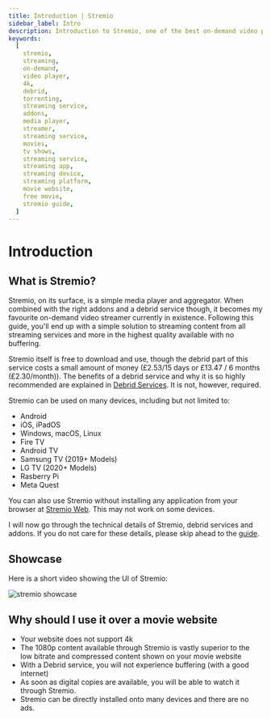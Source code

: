 ```yaml
---
title: Introduction | Stremio
sidebar_label: Intro
description: Introduction to Stremio, one of the best on-demand video players available.
keywords:
  [
    stremio,
    streaming,
    on-demand,
    video player,
    4k,
    debrid,
    torrenting,
    streaming service,
    addons,
    media player,
    streamer,
    streaming service,
    movies,
    tv shows,
    streaming service,
    streaming app,
    streaming device,
    streaming platform,
    movie website,
    free movie,
    stremio guide,
  ]
---
```


# Introduction

## What is Stremio?

Stremio, on its surface, is a simple media player and aggregator.
When combined with the right addons and a debrid service though, it becomes my favourite on-demand video streamer currently in existence.
Following this guide, you'll end up with a simple solution to streaming content from all streaming services and more in the highest quality available with no buffering.

Stremio itself is free to download and use, though the debrid part of this service costs a small amount of money (£2.53/15 days or £13.47 / 6 months (£2.30/month)).
The benefits of a debrid service and why it is so highly recommended are explained in [Debrid Services](technical-details#debrid-services).
It is not, however, required.

Stremio can be used on many devices, including but not limited to:

- Android
- iOS, iPadOS
- Windows, macOS, Linux
- Fire TV
- Android TV
- Samsung TV (2019+ Models)
- LG TV (2020+ Models)
- Rasberry Pi 
- Meta Quest

You can also use Stremio without installing any application from your browser at [Stremio Web](https://web.stremio.com/).
This may not work on some devices.

I will now go through the technical details of Stremio, debrid services and addons. 
If you do not care for these details, please skip ahead to the [guide](guide).

## Showcase

Here is a short video showing the UI of Stremio:

![stremio showcase](./img/stremio_showcase.gif)

## Why should I use it over a movie website

- Your website does not support 4k
- The 1080p content available through Stremio is vastly superior to the low bitrate and compressed content shown on your movie website
- With a Debrid service, you will not experience buffering (with a good internet)
- As soon as digital copies are available, you will be able to watch it through Stremio.
- Stremio can be directly installed onto many devices and there are no ads.
